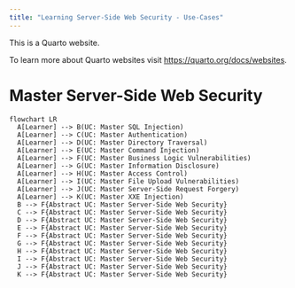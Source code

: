 ```yaml
---
title: "Learning Server-Side Web Security - Use-Cases"
---
```


This is a Quarto website.

To learn more about Quarto websites visit <https://quarto.org/docs/websites>.

# Master Server-Side Web Security

```mermaid
flowchart LR
  A[Learner] --> B(UC: Master SQL Injection)
  A[Learner] --> C(UC: Master Authentication)
  A[Learner] --> D(UC: Master Directory Traversal)
  A[Learner] --> E(UC: Master Command Injection)
  A[Learner] --> F(UC: Master Business Logic Vulnerabilities)
  A[Learner] --> G(UC: Master Information Disclosure)
  A[Learner] --> H(UC: Master Access Control)
  A[Learner] --> I(UC: Master File Upload Vulnerabilities)
  A[Learner] --> J(UC: Master Server-Side Request Forgery)
  A[Learner] --> K(UC: Master XXE Injection)
  B --> F{Abstract UC: Master Server-Side Web Security}
  C --> F{Abstract UC: Master Server-Side Web Security}
  D --> F{Abstract UC: Master Server-Side Web Security}
  E --> F{Abstract UC: Master Server-Side Web Security}
  F --> F{Abstract UC: Master Server-Side Web Security}
  G --> F{Abstract UC: Master Server-Side Web Security}
  H --> F{Abstract UC: Master Server-Side Web Security}
  I --> F{Abstract UC: Master Server-Side Web Security}
  J --> F{Abstract UC: Master Server-Side Web Security}
  K --> F{Abstract UC: Master Server-Side Web Security}  
```
